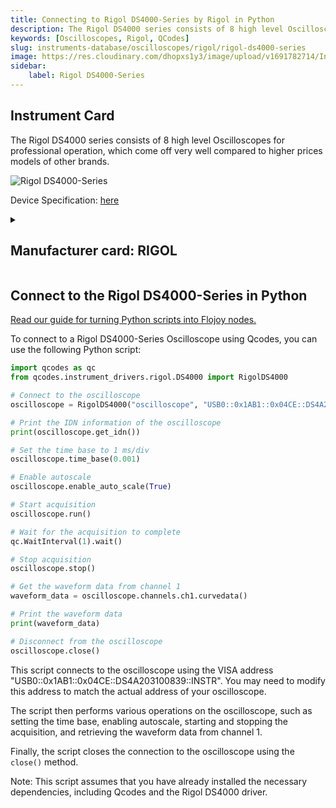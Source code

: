 ```yaml
---
title: Connecting to Rigol DS4000-Series by Rigol in Python
description: The Rigol DS4000 series consists of 8 high level Oscilloscopes for professional operation, which come off very well compared to higher prices models of other brands.
keywords: [Oscilloscopes, Rigol, QCodes] 
slug: instruments-database/oscilloscopes/rigol/rigol-ds4000-series 
image: https://res.cloudinary.com/dhopxs1y3/image/upload/v1691782714/Instruments/Oscilloscopes/Rigol-DS4000-Series/Rigol-DS4000-Series.jpg
sidebar:
    label: Rigol DS4000-Series 
---
```



## Instrument Card

The Rigol DS4000 series consists of 8 high level Oscilloscopes for professional operation, which come off very well compared to higher prices models of other brands.

![Rigol DS4000-Series](https://res.cloudinary.com/dhopxs1y3/image/upload/v1691782714/Instruments/Oscilloscopes/Rigol-DS4000-Series/Rigol-DS4000-Series.jpg)

Device Specification: [here](/instruments-database/all-instruments)

<details style={{ marginTop: "15px"}}>
<summary><h2 style={{display:'inline'}}>Manufacturer card: RIGOL</h2></summary>

![RIGOL](https://res.cloudinary.com/dhopxs1y3/image/upload/v1692806170/Instruments/Vendor%20Logos/Rigol.png)

RIGOL Technologies, Inc. specializes in development and production of test and measuring equipment and is one of the fastest growing Chinese companies in this sphere.
RIGOL’s line of products includes [digital storage oscilloscopes](https://www.tmatlantic.com/e-store/index.php?SECTION_ID=227), [function/arbitrary waveform generators](https://www.tmatlantic.com/e-store/index.php?SECTION_ID=230), [digital multimeters](https://www.tmatlantic.com/e-store/index.php?SECTION_ID=233), PC-based devices compatible with LXI standard etc.

- Headquarters: Beijing, China
- Yearly Revenue (millions, USD): 23
- Vendor Website: [here](https://www.rigol.com/)

</details>


<FeaturedInstrumentVideo category="OSCILLOSCOPES" />

## Connect to the Rigol DS4000-Series in Python

[Read our guide for turning Python scripts into Flojoy nodes.](https://docs.flojoy.ai/contribution/blocks/custom-flojoy-block/)



<Tabs>
<TabItem value="Flojoy" label="Flojoy" className="flojoy-instrument-tabs">

<SectionsCard category="OSCILLOSCOPES" manufacturer="Rigol"></SectionsCard>

</TabItem>
<TabItem value="QCodes" label="QCodes">

To connect to a Rigol DS4000-Series Oscilloscope using Qcodes, you can use the following Python script:

```python
import qcodes as qc
from qcodes.instrument_drivers.rigol.DS4000 import RigolDS4000

# Connect to the oscilloscope
oscilloscope = RigolDS4000("oscilloscope", "USB0::0x1AB1::0x04CE::DS4A203100839::INSTR")

# Print the IDN information of the oscilloscope
print(oscilloscope.get_idn())

# Set the time base to 1 ms/div
oscilloscope.time_base(0.001)

# Enable autoscale
oscilloscope.enable_auto_scale(True)

# Start acquisition
oscilloscope.run()

# Wait for the acquisition to complete
qc.WaitInterval(1).wait()

# Stop acquisition
oscilloscope.stop()

# Get the waveform data from channel 1
waveform_data = oscilloscope.channels.ch1.curvedata()

# Print the waveform data
print(waveform_data)

# Disconnect from the oscilloscope
oscilloscope.close()
```

This script connects to the oscilloscope using the VISA address "USB0::0x1AB1::0x04CE::DS4A203100839::INSTR". You may need to modify this address to match the actual address of your oscilloscope.

The script then performs various operations on the oscilloscope, such as setting the time base, enabling autoscale, starting and stopping the acquisition, and retrieving the waveform data from channel 1.

Finally, the script closes the connection to the oscilloscope using the `close()` method.

Note: This script assumes that you have already installed the necessary dependencies, including Qcodes and the Rigol DS4000 driver.

</TabItem>
</Tabs>